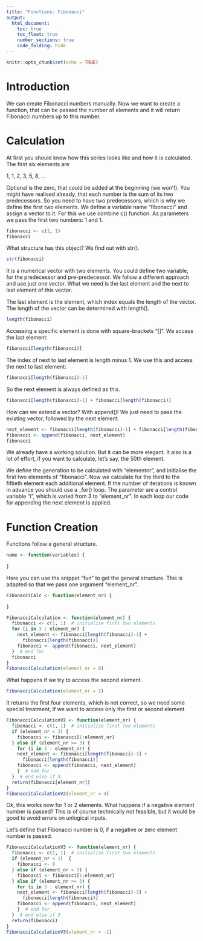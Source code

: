 ```yaml
---
title: "Functions: Fibonacci"
output: 
  html_document:
    toc: true
    toc_float: true
    number_sections: true
    code_folding: hide
---
```


```r
knitr::opts_chunk$set(echo = TRUE)
```

# Introduction

We can create Fibonacci numbers manually. Now we want to create a function, that can be passed the number of elements and it will return Fibonacci numbers up to this number.

# Calculation

At first you should know how this series looks like and how it is calculated. The first six elements are

1, 1, 2, 3, 5, 8, …

Optional is the zero, that could be added at the beginning (we won’t). You might have realised already, that each number is the sum of its two predecessors. So you need to have two predecessors, which is why we define the first two elements. We define a variable name “fibonacci” and assign a vector to it. For this we use combine c() function. As parameters we pass the first two numbers: 1 and 1.

```r
fibonacci <- c(1, 1)
fibonacci
```

What structure has this object? We find out with str().

```r
str(fibonacci)
```

It is a numerical vector with two elements. You could define two variable, for the predecessor and pre-predecessor. We follow a different approach and use just one vector. What we need is the last element and the next to last element of this vector.

The last element is the element, which index equals the length of the vector. The length of the vector can be determined with length().

```r
length(fibonacci)
```

Accessing a specific element is done with square-brackets “[]”. We access the last element:

```r
fibonacci[length(fibonacci)]
```

The index of next to last element is length minus 1. We use this and access the next to last element:

```r
fibonacci[length(fibonacci)-1]
```

So the next element is always defined as this.

```r
fibonacci[length(fibonacci)-1] + fibonacci[length(fibonacci)]
```

How can we extend a vector? With append()! We just need to pass the existing vector, followed by the next element.

```r
next_element <- fibonacci[length(fibonacci)-1] + fibonacci[length(fibonacci)]
fibonacci <- append(fibonacci, next_element)
fibonacci
```

We already have a working solution. But it can be more elegant. It also is a lot of effort, if you want to calculate, let’s say, the 50th element.

We define the generation to be calculated with “elementnr”, and initialise the first two elements of “fibonacci”. Now we calculate for the third to the fiftieth element each additional element. If the number of iterations is known in advance you should use a _for() loop. The parameter are a control variable “i”, which is varied from 3 to “element_nr”. In each loop our code for appending the next element is applied.

# Function Creation

Functions follow a general structure.

```r
name <- function(variables) {
  
}
```

Here you can use the snippet "fun" to get the general structure. This is adapted so that we pass one argument "element_nr".

```r
FibonacciCalc <- function(element_nr) {
  
}
```



```r
FibonacciCalculation <- function(element_nr) {
  fibonacci <- c(1, 1)  # initialise first two elements
  for (i in 3 : element_nr) {
    next_element <- fibonacci[length(fibonacci)-1] +
      fibonacci[length(fibonacci)]
    fibonacci <- append(fibonacci, next_element)
  }  # end for
  fibonacci
}
FibonacciCalculation(element_nr = 8)
```

What happens if we try to access the second element.

```r
FibonacciCalculation(element_nr = 2)
```

It returns the first four elements, which is not correct, so we need some special treatment, if we want to access only the first or second element.

```r
FibonacciCalculationV2 <- function(element_nr) {
  fibonacci <- c(1, 1)  # initialise first two elements
  if (element_nr < 3) {
    fibonacci <- fibonacci[1:element_nr]
  } else if (element_nr >= 3) {
    for (i in 3 : element_nr) {
    next_element <- fibonacci[length(fibonacci)-1] +
      fibonacci[length(fibonacci)]
    fibonacci <- append(fibonacci, next_element)
    }  # end for
  }  # end else if 3
  return(fibonacci[element_nr])
}
FibonacciCalculationV2(element_nr = 4)
```

Ok, this works now for 1 or 2 elements. What happens if a negative element number is passed? This is of course technically not feasible, but it would be good to avoid errors on unlogical inputs.

Let's define that Fibonacci number is 0, if a negative or zero element number is passed.

```r
FibonacciCalculationV3 <- function(element_nr) {
  fibonacci <- c(1, 1)  # initialise first two elements
  if (element_nr < 1)  {
    fibonacci <- 0
  } else if (element_nr < 3) {
    fibonacci <- fibonacci[1:element_nr]
  } else if (element_nr >= 3) {
    for (i in 3 : element_nr) {
    next_element <- fibonacci[length(fibonacci)-1] +
      fibonacci[length(fibonacci)]
    fibonacci <- append(fibonacci, next_element)
    }  # end for
  }  # end else if 3
  return(fibonacci)
}
FibonacciCalculationV3(element_nr = -1)
```
